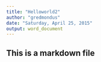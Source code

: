 ```yaml
---
title: "Helloworld2"
author: "gredmondus"
date: "Saturday, April 25, 2015"
output: word_document
---
```

## This is a markdown file
